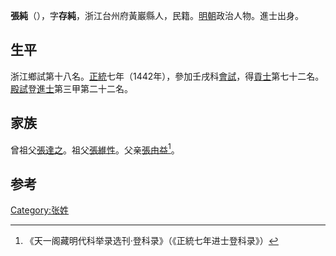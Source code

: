 {{Otheruses|other=名为张纯的其他人物|张纯}}

'''張純'''（{{bd|1409年||？}}），字'''存純'''，浙江台州府黃巖縣人，民籍。[[明朝|明朝]]政治人物。進士出身。

== 生平 ==
浙江鄉試第十八名。[[正统_(年号)|正統]]七年（1442年），參加壬戌科[[會試|會試]]，得[[貢士|貢士]]第七十二名。[[殿試|殿試]]登[[進士|進士]]第三甲第二十二名。

== 家族 ==
曾祖父[[張達之|張達之]]。祖父[[張維性|張維性]]。父亲[[張由益|張由益]]<ref>《天一阁藏明代科举录选刊·登科录》（《正統七年进士登科录》）</ref>。

==参考==
{{reflist}}

{{正統七年壬戌科殿試金榜}}

{{Authority control}}

{{DEFAULTSORT:}}
[[Category:张姓|Category:张姓]]


{{明朝人物小作品}}